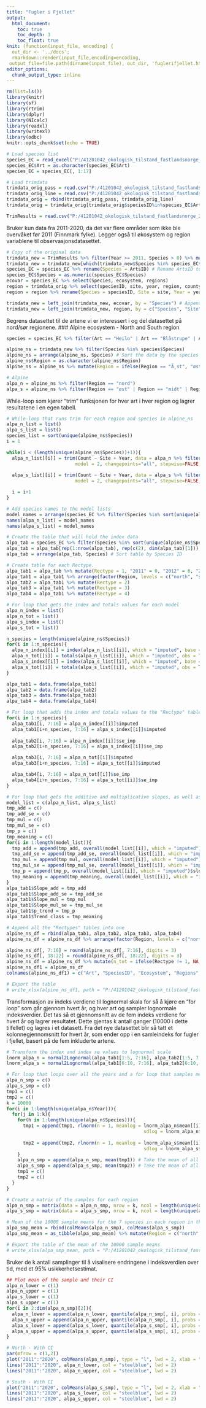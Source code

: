 ```yaml
---
title: "Fugler i Fjellet"
output:
  html_document:
    toc: true
    toc_depth: 3
    toc_float: true
knit: (function(input_file, encoding) {
  out_dir <- '../docs';
  rmarkdown::render(input_file,encoding=encoding,
 output_file=file.path(dirname(input_file), out_dir, 'fuglerifjellet.html'))})
editor_options: 
  chunk_output_type: inline
---
```


```r

rm(list=ls())
library(knitr)
library(sf)
library(rtrim)
library(dplyr)
library(NIcalc)
library(readxl)
library(writexl)
library(odbc)
knitr::opts_chunk$set(echo = TRUE)

```


<!-- This is a comment that will not be included -->
```r

# Load species list
species_EC = read_excel("P:/41201042_okologisk_tilstand_fastlandsnorge_2020_dataanaly/M/2021 Fjell/Fugler i Fjellet/data/species_EC.xlsx")
species_EC$Art = as.character(species_EC$Art)
species_EC = species_EC[, 1:17]

# Load trimdata
trimdata_orig_pass = read.csv("P:/41201042_okologisk_tilstand_fastlandsnorge_2020_dataanaly/M/2021 Fjell/Fugler i Fjellet/data/ObsDat/ObsDat_Trim_pass_2020-09-29.csv")
trimdata_orig_line = read.csv("P:/41201042_okologisk_tilstand_fastlandsnorge_2020_dataanaly/M/2021 Fjell/Fugler i Fjellet/data/ObsDat/ObsDat_Trim_line_2020-09-29.csv")
trimdata_orig = rbind(trimdata_orig_pass, trimdata_orig_line)
trimdata_orig = trimdata_orig[trimdata_orig$speciesID%in%species_EC$ArtsID, ]

TrimResults = read.csv("P:/41201042_okologisk_tilstand_fastlandsnorge_2020_dataanaly/M/2021 Fjell/Fugler i Fjellet/data/ObsDat/TrimResults.csv")

```

Bruker kun data fra 2011-2020, da det var flere områder som ikke ble overvåket før 2011 (Finnmark fylke). Legger også til økosystem og region variablene til observasjonsdatasettet.
```r

# Copy of the original data
trimdata_new = TrimResults %>% filter(Year >= 2011, Species > 0) %>% mutate(Count = ifelse(Count == -1, NA, Count)) # Subset on data from 2011
trimdata_new = trimdata_new[which(trimdata_new$Species %in% species_EC$ArtsID), ] # Subset on the species in "species_EC"
species_EC = species_EC %>% rename(Species = ArtsID) # Rename ArtsID to Species to match trimdata
species_EC$Species = as.numeric(species_EC$Species)
ecovar = species_EC %>% select(Species, ecosystem, regions)
region = trimdata_orig %>% select(speciesID, site, year, region, county)
region = region %>% rename(Species = speciesID, Site = site, Year = year, Region = region, County = county)

trimdata_new = left_join(trimdata_new, ecovar, by = "Species") # Append "ecosystem" and "regions" to the count data
trimdata_new = left_join(trimdata_new, region, by = c("Species", "Site", "Year")) # Append "region" to the count data

```


Begrens datasettet til de artene vi er interessert i og del datasettet på nord/sør regionene.
### Alpine ecosystem - North and South region
```r

species = species_EC %>% filter(Art == "Heilo" | Art == "Blåstrupe" | Art == "Steinskvett" | Art == "Ringtrost" | Art == "Heipiplerke") # Subset on species of interest

alpine_ns = trimdata_new %>% filter(Species %in% species$Species) 
alpine_ns = arrange(alpine_ns, Species) # Sort the data by the species ID
alpine_ns$Region = as.character(alpine_ns$Region)
alpine_ns = alpine_ns %>% mutate(Region = ifelse(Region == "Ã¸st", "øst", ifelse(Region == "sÃ¸r", "sør", Region)))

# Alpine
alpa_n = alpine_ns %>% filter(Region == "nord")
alpa_s = alpine_ns %>% filter(Region == "øst" | Region == "midt" | Region == "sør" | Region == "vest")
```

While-loop som kjører "trim" funksjonen for hver art i hver region og lagrer resultatene i en egen tabell.
```r
# While-loop that runs trim for each region and species in alpine_ns
alpa_n_list = list()
alpa_s_list = list()
species_list = sort(unique(alpine_ns$Species))
i = 1

while(i < (length(unique(alpine_ns$Species))+1)){
  alpa_n_list[[i]] = trim(Count ~ Site + Year, data = alpa_n %>% filter(Species == species_list[i]), 
                         model = 2, changepoints="all", stepwise=FALSE, serialcor=TRUE, overdisp=TRUE)
  
  alpa_s_list[[i]] = trim(Count ~ Site + Year, data = alpa_s %>% filter(Species == species_list[i]), 
                         model = 2, changepoints="all", stepwise=FALSE, serialcor=TRUE, overdisp=TRUE)

  i = i+1
}

# Add species names to the model lists
model_names = arrange(species_EC %>% filter(Species %in% sort(unique(alpine_ns$Species))), Species)$Art
names(alpa_n_list) = model_names
names(alpa_s_list) = model_names

# Create the table that will hold the index data 
alpa_tab = species_EC %>% filter(Species %in% sort(unique(alpine_ns$Species))) %>% select(Art, Species, ecosystem, regions, n_tot)
alpa_tab = alpa_tab[rep(1:nrow(alpa_tab), rep(c(2), dim(alpa_tab)[1])), ] 
alpa_tab = arrange(alpa_tab, Species) # Sort table by Species ID

# Create table for each Rectype.
alpa_tab1 = alpa_tab %>% mutate(Rectype = 1, "2011" = 0, "2012" = 0, "2013" = 0, "2014" = 0, "2015" = 0, "2016" = 0, "2017" = 0, "2018" = 0, "2019" = 0, "2020" = 0, Region = rep(c("north", "south"), length(unique(alpa_tab$Species))), Slope_add = 0, Slope_add_se = 0, Slope_mul = 0, Slope_mul_se = 0, p_trend = 0, Trend_class = 0)
alpa_tab1 = alpa_tab1 %>% arrange(factor(Region, levels = c("north", "south")))
alpa_tab2 = alpa_tab1 %>% mutate(Rectype = 2)
alpa_tab3 = alpa_tab1 %>% mutate(Rectype = 3)
alpa_tab4 = alpa_tab1 %>% mutate(Rectype = 4)

# For loop that gets the index and totals values for each model  
alpa_n_index = list()
alpa_n_tot = list()
alpa_s_index = list()
alpa_s_tot = list()

n_species = length(unique(alpine_ns$Species))
for(i in 1:n_species){
  alpa_n_index[[i]] = index(alpa_n_list[[i]], which = "imputed", base = 1)
  alpa_n_tot[[i]] = totals(alpa_n_list[[i]], which = "imputed", obs = TRUE)
  alpa_s_index[[i]] = index(alpa_s_list[[i]], which = "imputed", base = 1)
  alpa_s_tot[[i]] = totals(alpa_s_list[[i]], which = "imputed", obs = TRUE)
}

alpa_tab1 = data.frame(alpa_tab1)
alpa_tab2 = data.frame(alpa_tab2)
alpa_tab3 = data.frame(alpa_tab3)
alpa_tab4 = data.frame(alpa_tab4)

# For loop that adds the index and totals values to the "Rectype" tables created above
for(i in 1:n_species){
  alpa_tab1[i, 7:16] = alpa_n_index[[i]]$imputed
  alpa_tab1[i+n_species, 7:16] = alpa_s_index[[i]]$imputed
  
  alpa_tab2[i, 7:16] = alpa_n_index[[i]]$se_imp
  alpa_tab2[i+n_species, 7:16] = alpa_s_index[[i]]$se_imp

  alpa_tab3[i, 7:16] = alpa_n_tot[[i]]$imputed
  alpa_tab3[i+n_species, 7:16] = alpa_s_tot[[i]]$imputed

  alpa_tab4[i, 7:16] = alpa_n_tot[[i]]$se_imp
  alpa_tab4[i+n_species, 7:16] = alpa_s_tot[[i]]$se_imp
}

# For loop that gets the additive and multiplicative slopes, as well as the trend class for each model
model_list = c(alpa_n_list, alpa_s_list)
tmp_add = c()
tmp_add_se = c()
tmp_mul = c()
tmp_mul_se = c()
tmp_p = c()
tmp_meaning = c()
for(i in 1:length(model_list)){
  tmp_add = append(tmp_add, overall(model_list[[i]], which = "imputed")$slope$add)
  tmp_add_se = append(tmp_add_se, overall(model_list[[i]], which = "imputed")$slope$se_add)
  tmp_mul = append(tmp_mul, overall(model_list[[i]], which = "imputed")$slope$mul)
  tmp_mul_se = append(tmp_mul_se, overall(model_list[[i]], which = "imputed")$slope$se_mul)
  tmp_p = append(tmp_p, overall(model_list[[i]], which = "imputed")$slope$p)
  tmp_meaning = append(tmp_meaning, overall(model_list[[i]], which = "imputed")$slope$meaning)
}
alpa_tab1$Slope_add = tmp_add
alpa_tab1$Slope_add_se = tmp_add_se
alpa_tab1$Slope_mul = tmp_mul
alpa_tab1$Slope_mul_se = tmp_mul_se
alpa_tab1$p_trend = tmp_p
alpa_tab1$Trend_class = tmp_meaning

# Append all the "Rectypes" tables into one
alpine_ns_df = rbind(alpa_tab1, alpa_tab2, alpa_tab3, alpa_tab4)
alpine_ns_df = alpine_ns_df %>% arrange(factor(Region, levels = c("north", "south")), Species) # Sort the table by Species ID and Region

alpine_ns_df[, 7:16] = round(alpine_ns_df[, 7:16], digits = 3)
alpine_ns_df[, 18:22] = round(alpine_ns_df[, 18:22], digits = 3)
alpine_ns_df = alpine_ns_df %>% mutate(n_tot = ifelse(Rectype != 1, NA, n_tot), Slope_add = ifelse(Rectype != 1, NA, Slope_add), Slope_add_se = ifelse(Rectype != 1, NA, Slope_add_se), Slope_mul = ifelse(Rectype != 1, NA, Slope_mul), Slope_mul_se = ifelse(Rectype != 1, NA, Slope_mul_se), p_trend = ifelse(Rectype != 1, NA, p_trend), Trend_class = ifelse(Rectype != 1, NA, Trend_class))
alpine_ns_df1 = alpine_ns_df
colnames(alpine_ns_df1) = c("Art", "SpeciesID", "Ecosystem", "Regions", "n_tot", "Rectype", "2011", "2012", "2013"  , "2014", "2015", "2016", "2017", "2018", "2019", "2020", "Region", "Slope_add", "Slope_add_se", "Slope_mul", "Slope_mul_se", "P_trend", "Trend_class")

# Export the table
# write_xlsx(alpine_ns_df1, path = "P:/41201042_okologisk_tilstand_fastlandsnorge_2020_dataanaly/M/2021 Fjell/Fugler i fjellet/Output/alpine_ns_01_10_2021.xlsx")
```

Transformasjon av indeks verdiene til lognormal skala for så å kjøre en "for loop" som går gjennom hvert år, og hver art og sampler lognormale indeksverdier. Det tas så et gjennomsnitt av de fem indeks verdiene for hvert år og lagrer resultatet. Dette gjentas k antall ganger (10000 i dette tilfellet) og lagres i et datasett. Fra det nye datasettet blir så tatt et kolonnegjennomsnitt for hvert år, som ender opp i en samleindeks for fugler i fjellet, basert på de fem inkluderte artene. 
```r
# Transform the index and index se values to lognormal scale
lnorm_alpa_n = normal2Lognormal(alpa_tab1[1:5, 7:16], alpa_tab2[1:5, 7:16])
lnorm_alpa_s = normal2Lognormal(alpa_tab1[6:10, 7:16], alpa_tab2[6:10, 7:16])

# For loop that loops over all the years and a for loop that samples mean lognormal indices k-number of times
alpa_n_smp = c()
alpa_s_smp = c()
tmp1 = c()
tmp2 = c()
k = 10000
for(i in 1:length(unique(alpa_n$Year))){
  for(j in 1:k){
    for(h in 1:length(unique(alpa_n$Species))){
      tmp1 = append(tmp1, rlnorm(n = 1, meanlog = lnorm_alpa_n$mean[[i]][h], 
                                                  sdlog = lnorm_alpa_n$sd[[i]][h]))
      
      tmp2 = append(tmp2, rlnorm(n = 1, meanlog = lnorm_alpa_s$mean[[i]][h], 
                                                  sdlog = lnorm_alpa_s$sd[[i]][h]))
    }
    alpa_n_smp = append(alpa_n_smp, mean(tmp1)) # Take the mean of all five species for the northern region
    alpa_s_smp = append(alpa_s_smp, mean(tmp2)) # Take the mean of all five speies for the southern region
    tmp1 = c()
    tmp2 = c()
  }
}

# Create a matrix of the samples for each region
alpa_n_smp = matrix(data = alpa_n_smp, nrow = k, ncol = length(unique(alpa_n$Year)), dimnames = list(c(), c(as.character(2011:2020))))
alpa_s_smp = matrix(data = alpa_s_smp, nrow = k, ncol = length(unique(alpa_s$Year)), dimnames = list(c(), c(as.character(2011:2020))))

# Mean of the 10000 sample means for the 7 species in each region in the alpine_ns ecosystem 
alpa_smp_mean = rbind(colMeans(alpa_n_smp), colMeans(alpa_s_smp))
alpa_smp_mean = as_tibble(alpa_smp_mean) %>% mutate(Region = c("north", "south"))

# Export the table of the mean of the 10000 sample means 
# write_xlsx(alpa_smp_mean, path = "P:/41201042_okologisk_tilstand_fastlandsnorge_2020_dataanaly/M/2021 Fjell/Fugler i fjellet/Output/alpine_ns_mean_sample_01_10_2021.xlsx")

```

Bruker de k antall samplinger til å visalisere endringene i indeksverdien over tid, med et 95% usikkerhetsestimat.
```r
## Plot mean of the sample and their CI
alpa_n_lower = c(1)
alpa_n_upper = c(1)
alpa_s_lower = c(1)
alpa_s_upper = c(1)
for(i in 2:dim(alpa_n_smp)[2]){
  alpa_n_lower = append(alpa_n_lower, quantile(alpa_n_smp[, i], probs = c(0.025, 0.975))[[1]])
  alpa_n_upper = append(alpa_n_upper, quantile(alpa_n_smp[, i], probs = c(0.025, 0.975))[[2]])
  alpa_s_lower = append(alpa_s_lower, quantile(alpa_s_smp[, i], probs = c(0.025, 0.975))[[1]])
  alpa_s_upper = append(alpa_s_upper, quantile(alpa_s_smp[, i], probs = c(0.025, 0.975))[[2]])
}

# North - With CI
par(mfrow = c(1,2))
plot("2011":"2020", colMeans(alpa_n_smp), type = "l", lwd = 2, xlab = "Year", ylab = "Index", ylim = c(0, max(alpa_n_upper)), main = "Alpine - North")
lines("2011":"2020", alpa_n_lower, col = "steelblue", lwd = 2)
lines("2011":"2020", alpa_n_upper, col = "steelblue", lwd = 2)

# South - With CI
plot("2011":"2020", colMeans(alpa_s_smp), type = "l", lwd = 2, xlab = "Year", ylab = "Index", ylim = c(0, max(alpa_s_upper)), main = "Alpine - South")
lines("2011":"2020", alpa_s_lower, col = "steelblue", lwd = 2)
lines("2011":"2020", alpa_s_upper, col = "steelblue", lwd = 2)

```

